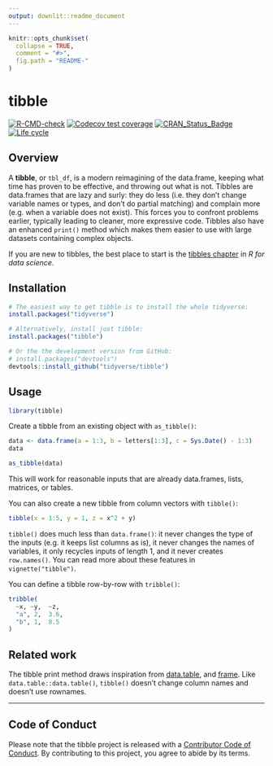 ```yaml
---
output: downlit::readme_document
---
```


<!-- README.md is generated from README.Rmd. Please edit that file -->

```r
knitr::opts_chunk$set(
  collapse = TRUE,
  comment = "#>",
  fig.path = "README-"
)
```

# tibble <img src="man/figures/logo.png" align="right" alt="" />

<!-- badges: start -->
[![R-CMD-check](https://github.com/tidyverse/tibble/workflows/rcc/badge.svg)](https://github.com/tidyverse/tibble/actions)
[![Codecov test coverage](https://codecov.io/gh/tidyverse/tibble/branch/main/graph/badge.svg)](https://app.codecov.io/gh/tidyverse/tibble?branch=main)
[![CRAN_Status_Badge](https://www.r-pkg.org/badges/version/tibble)](https://cran.r-project.org/package=tibble)
[![Life cycle](https://img.shields.io/badge/lifecycle-stable-brightgreen.svg)](https://lifecycle.r-lib.org/articles/stages.html)
<!-- badges: end -->

## Overview

A __tibble__, or `tbl_df`, is a modern reimagining of the data.frame, keeping what time has proven to be effective, and throwing out what is not. Tibbles are data.frames that are lazy and surly: they do less (i.e. they don't change variable names or types, and don't do partial matching) and complain more (e.g. when a variable does not exist). This forces you to confront problems earlier, typically leading to cleaner, more expressive code. Tibbles also have an enhanced `print()` method which makes them easier to use with large datasets containing complex objects.

If you are new to tibbles, the best place to start is the [tibbles chapter](https://r4ds.had.co.nz/tibbles.html) in *R for data science*.

## Installation

```r
# The easiest way to get tibble is to install the whole tidyverse:
install.packages("tidyverse")

# Alternatively, install just tibble:
install.packages("tibble")

# Or the the development version from GitHub:
# install.packages("devtools")
devtools::install_github("tidyverse/tibble")
```

## Usage

```r
library(tibble)
```

Create a tibble from an existing object with `as_tibble()`:

```r
data <- data.frame(a = 1:3, b = letters[1:3], c = Sys.Date() - 1:3)
data

as_tibble(data)
```

This will work for reasonable inputs that are already data.frames, lists, matrices, or tables.

You can also create a new tibble from column vectors with `tibble()`:

```r
tibble(x = 1:5, y = 1, z = x^2 + y)
```

`tibble()` does much less than `data.frame()`: it never changes the type of the inputs (e.g. it keeps list columns as is), it never changes the names of variables, it only recycles inputs of length 1, and it never creates `row.names()`. You can read more about these features in `vignette("tibble")`.

You can define a tibble row-by-row with `tribble()`:

```r
tribble(
  ~x, ~y,  ~z,
  "a", 2,  3.6,
  "b", 1,  8.5
)
```

## Related work

The tibble print method draws inspiration from [data.table](https://rdatatable.gitlab.io/data.table), and [frame](https://github.com/patperry/r-frame). Like `data.table::data.table()`, `tibble()` doesn't change column names and doesn't use rownames.

---
## Code of Conduct

Please note that the tibble project is released with a [Contributor Code of Conduct](https://tibble.tidyverse.org/CODE_OF_CONDUCT.html). By contributing to this project, you agree to abide by its terms.
